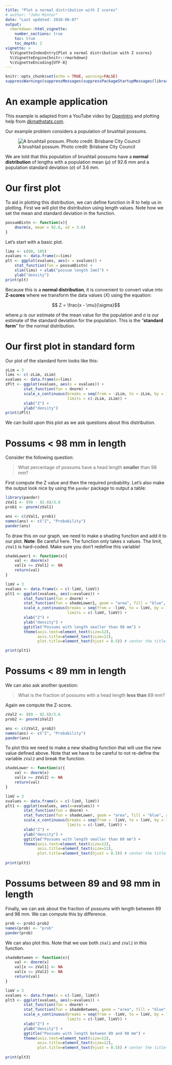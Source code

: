 ```yaml
---
title: "Plot a normal distribution with Z scores"
# author: "John Minter"
date: "Last updated: 2018-06-07"
output:
  rmarkdown::html_vignette:
    number_sections: true
    toc: true
    toc_depth: 2
vignette: >
  %\VignetteIndexEntry{Plot a normal distribution with Z scores}
  %\VignetteEngine{knitr::rmarkdown}
  %\VignetteEncoding{UTF-8}
---
```



```r
knitr::opts_chunk$set(echo = TRUE, warning=FALSE)
suppressWarnings(suppressMessages(suppressPackageStartupMessages(library(ggplot2))))
```
# An example application

This example is adapted from a YouTube video by [OpenIntro](https://www.youtube.com/watch?v=S_p5D-YXLS4) and plotting help from [dkmathstats.com](http://dkmathstats.com/plotting-normal-distributions-in-r-using-ggplot2/).

Our example problem considers a population of brushtail possums.

![A brushtail possum. Photo credit: Brisbane City Council](./inc/brushtail-possum.png)

We are told that this population of brushtail possums have a
**normal distribution** of lengths with a population mean
($\mu$) of $92.6$ mm and a population standard deviation
($\sigma$) of $3.6$ mm.

# Our first plot

To aid in plotting this distribution, we can define function in R
to help us in plotting. First we will plot the distribution using
length values. Note how we set the mean and standard deviation in
the function.

```r
possumDistn <- function(x){
	dnorm(x, mean = 92.6, sd = 3.6)
}
```

Let's start with a basic plot.

```r
lims <- c(80, 105)
xvalues <- data.frame(x=lims)
plt <- ggplot(xvalues, aes(x = xvalues)) +
	stat_function(fun = possumDistn) +
	xlim(lims) + xlab("possum length [mm]") +
	ylab("density")
print(plt)
```

Because this is a **normal distribution**, it is convenient to convert
value into **Z-scores** where we transform the data values ($X$) using
the equation:

$$ Z = \frac{x - \mu}{\sigma}$$

where $\mu$ is our estimate of the mean value for the population and
$\sigma$ is our estimate of the standard deviation for the population.
This is the "**standard form**" for the normal distribution.

# Our first plot in standard form

Our plot of the standard form looks like this:

```r
zLim = 3
lims <- c(-zLim, zLim)
xvalues <- data.frame(x=lims)
zPlt <- ggplot(xvalues, aes(x = xvalues)) +
		stat_function(fun = dnorm) +
		scale_x_continuous(breaks = seq(from = -zLim, to = zLim, by = 1),
						   limits = c(-zLim, zLim)) +
		xlab("Z") +
		ylab("density")
print(zPlt)
```

We can build upon this plot as we ask questions about this distribution.

# Possums < 98 mm in length

Consider the following question:

> What percentage of possums have a head length **smaller** than
> 98 mm?

First compute the Z value and then the required probability. Let's
also make the output look nice by using the `pander` package to
output a table:

```r
library(pander)
zVal1 <- (98 - 92.6)/3.6
prob1 <- pnorm(zVal1)

ans <- c(zVal1, prob1)
names(ans) <- c("Z", "Probability")
pander(ans)
```

To draw this on our graph, we need to make a shading function and add
it to our plot. **Note**: Be careful here. The function only takes
x values. The limit, `zVal1` is hard-coded. Make sure you don't redefine
this variable! 

```r
shadeLower1 <- function(x){
	val <- dnorm(x)
	val[x >= zVal1] <- NA
	return(val)
}

limV = 3
xvalues <- data.frame(x = c(-limV, limV))
plt1 <- ggplot(xvalues, aes(x=xvalues)) +
		stat_function(fun = dnorm) +
		stat_function(fun = shadeLower1, geom = "area", fill = "blue", alpha = 0.3 ) +
		scale_x_continuous(breaks = seq(from = -limV, to = limV, by = 1),
						   limits = c(-limV, limV)) +
		xlab("Z") +
		ylab("density") +
		ggtitle("Possums with length smaller than 98 mm") +
		theme(axis.text=element_text(size=12),
			  axis.title=element_text(size=12),
			  plot.title=element_text(hjust = 0.5)) # center the title

print(plt1)
```

# Possums < 89 mm in length

We can also ask another question:

> What is the fraction of possums with a head length **less than**
> 89 mm?

Again we compute the Z-score.

```r
zVal2 <- (89 - 92.6)/3.6
prob2 <- pnorm(zVal2)

ans <- c(zVal2, prob2)
names(ans) <- c("Z", "Probability")
pander(ans)
```

To plot this we need to make a new shading function that will
use the new value defined above. Note that we have to be careful
to not re-define the variable `zVal2` and break the function.

```r
shadeLower <- function(x){
	val <- dnorm(x)
	val[x >= zVal2] <- NA
	return(val)
}

limV = 3
xvalues <- data.frame(x = c(-limV, limV))
plt1 <- ggplot(xvalues, aes(x=xvalues)) +
		stat_function(fun = dnorm) +
		stat_function(fun = shadeLower, geom = "area", fill = "blue", alpha = 0.3 ) +
		scale_x_continuous(breaks = seq(from = -limV, to = limV, by = 1),
						   limits = c(-limV, limV)) +
		xlab("Z") +
		ylab("density") +
		ggtitle("Possums with length smaller than 89 mm") +
		theme(axis.text=element_text(size=12),
			  axis.title=element_text(size=12),
			  plot.title=element_text(hjust = 0.5)) # center the title
		
print(plt1)
```

# Possums between 89 and 98 mm in length

Finally, we can ask about the fraction of possums with length between
89 and 98 mm. We can compute this by difference.

```r
prob <- prob1-prob2
names(prob) <- "prob"
pander(prob)
```

We can also plot this. Note that we use both `zVal1` and `zVal2` in this
function.


```r
shadeBetween <- function(x){
	val <- dnorm(x)
	val[x >= zVal1] <- NA
	val[x <= zVal2] <- NA
	return(val)
}

limV = 3
xvalues <- data.frame(x = c(-limV, limV))
plt3 <- ggplot(xvalues, aes(x=xvalues)) +
		stat_function(fun = dnorm) +
		stat_function(fun = shadeBetween, geom = "area", fill = "blue", alpha = 0.3 ) +
		scale_x_continuous(breaks = seq(from = -limV, to = limV, by = 1),
						   limits = c(-limV, limV)) +
		xlab("Z") +
		ylab("density") +
		ggtitle("Possums with length between 89 and 98 mm") +
		theme(axis.text=element_text(size=12),
			  axis.title=element_text(size=12),
			  plot.title=element_text(hjust = 0.5)) # center the title
		
print(plt3)
```






